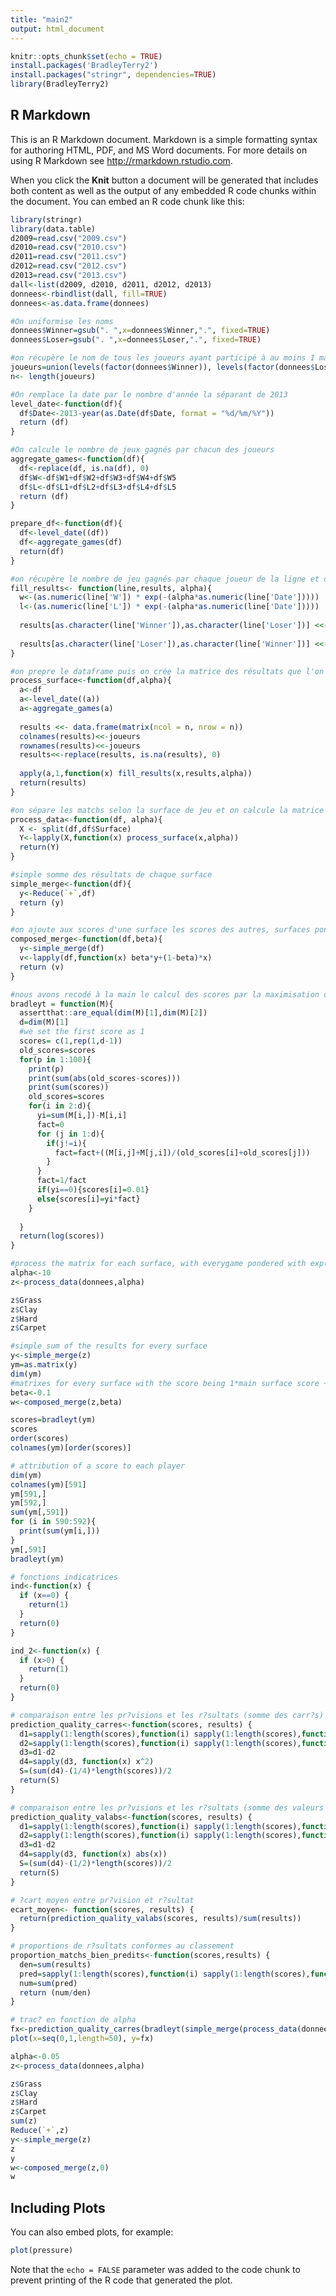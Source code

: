 ```yaml
---
title: "main2"
output: html_document
---
```


```r
knitr::opts_chunk$set(echo = TRUE)
install.packages('BradleyTerry2')
install.packages("stringr", dependencies=TRUE)
library(BradleyTerry2)
```

## R Markdown

This is an R Markdown document. Markdown is a simple formatting syntax for authoring HTML, PDF, and MS Word documents. For more details on using R Markdown see <http://rmarkdown.rstudio.com>.

When you click the **Knit** button a document will be generated that includes both content as well as the output of any embedded R code chunks within the document. You can embed an R code chunk like this:

```r
library(stringr)
library(data.table)
d2009=read.csv("2009.csv")
d2010=read.csv("2010.csv")
d2011=read.csv("2011.csv")
d2012=read.csv("2012.csv")
d2013=read.csv("2013.csv")
dall<-list(d2009, d2010, d2011, d2012, d2013)
donnees<-rbindlist(dall, fill=TRUE)
donnees<-as.data.frame(donnees)

#On uniformise les noms
donnees$Winner=gsub(". ",x=donnees$Winner,".", fixed=TRUE)
donnees$Loser=gsub(". ",x=donnees$Loser,".", fixed=TRUE)
```


```r
#on récupère le nom de tous les joueurs ayant participé à au moins 1 match et leur nombre
joueurs=union(levels(factor(donnees$Winner)), levels(factor(donnees$Loser)))
n<- length(joueurs)

#On remplace la date par le nombre d'année la séparant de 2013
level_date<-function(df){
  df$Date<-2013-year(as.Date(df$Date, format = "%d/%m/%Y"))
  return (df)
}

#On calcule le nombre de jeux gagnés par chacun des joueurs
aggregate_games<-function(df){
  df<-replace(df, is.na(df), 0)
  df$W<-df$W1+df$W2+df$W3+df$W4+df$W5
  df$L<-df$L1+df$L2+df$L3+df$L4+df$L5
  return (df)
}

prepare_df<-function(df){
  df<-level_date((df))
  df<-aggregate_games(df)
  return(df)
}

#on récupère le nombre de jeu gagnés par chaque joueur de la ligne et on les rajoute à la matrice des résultats, coefficienté par la décroissance exponentielle
fill_results<- function(line,results, alpha){
  w<-(as.numeric(line['W']) * exp(-(alpha*as.numeric(line['Date']))))
  l<-(as.numeric(line['L']) * exp(-(alpha*as.numeric(line['Date']))))
  
  results[as.character(line['Winner']),as.character(line['Loser'])] <<- as.numeric(results[as.character(line['Winner']),as.character(line['Loser'])]) + w
  
  results[as.character(line['Loser']),as.character(line['Winner'])] <<- as.numeric(results[as.character(line['Loser']),as.character(line['Winner'])]) + l
}

#on prepre le dataframe puis on crée la matrice des résultats que l'on remplie grace au apply
process_surface<-function(df,alpha){
  a<-df
  a<-level_date((a))
  a<-aggregate_games(a)
  
  results <<- data.frame(matrix(ncol = n, nrow = n))
  colnames(results)<<-joueurs
  rownames(results)<<-joueurs
  results<<-replace(results, is.na(results), 0)
  
  apply(a,1,function(x) fill_results(x,results,alpha))
  return(results)
}

#on sépare les matchs selon la surface de jeu et on calcule la matrice des résultats pour chacune des surfaces
process_data<-function(df, alpha){
  X <- split(df,df$Surface)
  Y<-lapply(X,function(x) process_surface(x,alpha))
  return(Y)
}

#simple somme des résultats de chaque surface
simple_merge<-function(df){
  y<-Reduce(`+`,df)
  return (y)
}

#on ajoute aux scores d'une surface les scores des autres, surfaces pondérés par beta
composed_merge<-function(df,beta){
  y<-simple_merge(df)
  v<-lapply(df,function(x) beta*y+(1-beta)*x)
  return (v)
}

#nous avons recodé à la main le calcul des scores par la maximisation de la vraissamblance
bradleyt = function(M){
  assertthat::are_equal(dim(M)[1],dim(M)[2])
  d=dim(M)[1]
  #we set the first score as 1
  scores= c(1,rep(1,d-1))
  old_scores=scores
  for(p in 1:100){
    print(p)
    print(sum(abs(old_scores-scores)))
    print(sum(scores))
    old_scores=scores
    for(i in 2:d){
      yi=sum(M[i,])-M[i,i]
      fact=0
      for (j in 1:d){
        if(j!=i){
          fact=fact+((M[i,j]+M[j,i])/(old_scores[i]+old_scores[j]))
        }
      }
      fact=1/fact
      if(yi==0){scores[i]=0.01}
      else{scores[i]=yi*fact}
    }
     
  }
  return(log(scores))
}
```


```r
#process the matrix for each surface, with everygame pondered with exp(-alpha*t) (t=nombre d'ann?es s?parant de l'ann?e actuelle)
alpha<-10
z<-process_data(donnees,alpha)

z$Grass
z$Clay
z$Hard
z$Carpet

#simple sum of the results for every surface
y<-simple_merge(z)
ym=as.matrix(y)
dim(ym)
#matrixes for every surface with the score being 1*main surface score + Beta * (sum of other surfaces score)
beta<-0.1
w<-composed_merge(z,beta)

scores=bradleyt(ym)
scores
order(scores)
colnames(ym)[order(scores)]

# attribution of a score to each player
dim(ym)
colnames(ym)[591]
ym[591,]
ym[592,]
sum(ym[,591])
for (i in 590:592){
  print(sum(ym[i,]))
}
ym[,591]
bradleyt(ym)

# fonctions indicatrices
ind<-function(x) {
  if (x==0) {
    return(1)
  }
  return(0)
}

ind_2<-function(x) {
  if (x>0) {
    return(1)
  }
  return(0)
}

# comparaison entre les pr?visions et les r?sultats (somme des carr?s)
prediction_quality_carres<-function(scores, results) {
  d1=sapply(1:length(scores),function(i) sapply(1:length(scores),function(j) (scores[i]/(scores[i]+ scores[j]))*(1-ind(results[i,j]+ results[j,i]))))
  d2=sapply(1:length(scores),function(i) sapply(1:length(scores),function(j) results[i,j]/(results[i,j]+ results[j,i]+ind(results[i,j]+ results[j,i]))))
  d3=d1-d2
  d4=sapply(d3, function(x) x^2)
  S=(sum(d4)-(1/4)*length(scores))/2 
  return(S)
}

# comparaison entre les pr?visions et les r?sultats (somme des valeurs absolues)
prediction_quality_valabs<-function(scores, results) {
  d1=sapply(1:length(scores),function(i) sapply(1:length(scores),function(j) (scores[i]/(scores[i]+ scores[j]))*(1-ind(results[i,j]+ results[j,i]))))
  d2=sapply(1:length(scores),function(i) sapply(1:length(scores),function(j) results[i,j]/(results[i,j]+ results[j,i]+ind(results[i,j]+ results[j,i]))))
  d3=d1-d2
  d4=sapply(d3, function(x) abs(x))
  S=(sum(d4)-(1/2)*length(scores))/2
  return(S)
}

# ?cart moyen entre pr?vision et r?sultat
ecart_moyen<- function(scores, results) {
  return(prediction_quality_valabs(scores, results)/sum(results))
}

# proportions de r?sultats conformes au classement
proportion_matchs_bien_predits<-function(scores,results) {
  den=sum(results)
  pred=sapply(1:length(scores),function(i) sapply(1:length(scores),function(j) results[i,j]*ind_2(scores[i]-scores[j])))
  num=sum(pred)
  return (num/den)
}

# trac? en fonction de alpha
fx<-prediction_quality_carres(bradleyt(simple_merge(process_data(donnees,x))),results)
plot(x=seq(0,1,length=50), y=fx)

```

```r
alpha<-0.05
z<-process_data(donnees,alpha)

z$Grass
z$Clay
z$Hard
z$Carpet
sum(z)
Reduce(`+`,z)
y<-simple_merge(z)
z
y
w<-composed_merge(z,0)
w
```

## Including Plots

You can also embed plots, for example:

```r
plot(pressure)
```

Note that the `echo = FALSE` parameter was added to the code chunk to prevent printing of the R code that generated the plot.
